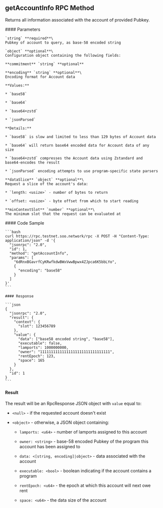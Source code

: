 ## getAccountInfo RPC Method

Returns all information associated with the account of provided Pubkey.

<div className="grid grid-cols-2 gap-1 mt-2">
  <div className="col-span-1">
    #### Parameters

    `string` **required**\
    Pubkey of account to query, as base-58 encoded string

    `object` **optional**\
    Configuration object containing the following fields:

    **commitment** `string` **optional**

    **encoding** `string` **optional**\
    Encoding format for Account data

    **Values:**

    * `base58`

    * `base64`

    * `base64+zstd`

    * `jsonParsed`

    **Details:**

    * `base58` is slow and limited to less than 129 bytes of Account data

    * `base64` will return base64 encoded data for Account data of any size

    * `base64+zstd` compresses the Account data using Zstandard and base64-encodes the result

    * `jsonParsed` encoding attempts to use program-specific state parsers

    **dataSlice** `object` **optional**\
    Request a slice of the account's data:

    * `length: <usize>` - number of bytes to return

    * `offset: <usize>` - byte offset from which to start reading

    **minContextSlot** `number` **optional**\
    The minimum slot that the request can be evaluated at
  </div>

  <div className="col-span-1">
    #### Code Sample

    ```bash
    curl https://rpc.testnet.soo.network/rpc -X POST -H "Content-Type: application/json" -d '{
      "jsonrpc": "2.0",
      "id": 1,
      "method": "getAccountInfo",
      "params": [
        "6dRnxBGavrfCyKRwfkdwBWxVwwBpwx4ZJpca6K5bbLYo",
        {
          "encoding": "base58"
        }
      ]
    }'
    ```

    #### Response

    ```json
    {
      "jsonrpc": "2.0",
      "result": {
        "context": {
          "slot": 123456789
        },
        "value": {
          "data": ["base58 encoded string", "base58"],
          "executable": false,
          "lamports": 1000000000,
          "owner": "11111111111111111111111111111111",
          "rentEpoch": 123,
          "space": 165
        }
      },
      "id": 1
    }
    ```
  </div>
</div>

#### Result

The result will be an RpcResponse JSON object with `value` equal to:

* `<null>` - if the requested account doesn't exist

* `<object>` - otherwise, a JSON object containing:

  * `lamports: <u64>` - number of lamports assigned to this account

  * `owner: <string>` - base-58 encoded Pubkey of the program this account has been assigned to

  * `data: <[string, encoding]|object>` - data associated with the account

  * `executable: <bool>` - boolean indicating if the account contains a program

  * `rentEpoch: <u64>` - the epoch at which this account will next owe rent

  * `space: <u64>` - the data size of the account